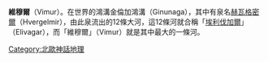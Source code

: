 '''維穆爾'''（Vimur）。在世界的鴻溝金倫加鴻溝（Ginunaga），其中有泉名[[赫瓦格密爾|赫瓦格密爾]]（Hvergelmir），由此泉流出的12條大河，這12條河就合稱「[[埃利伐加爾|埃利伐加爾]]」（Elivagar），而「維穆爾」（Vimur）就是其中最大的一條河。

{{北歐神話}}
{{北歐神話小作品}}


[[Category:北歐神話地理|Category:北歐神話地理]]